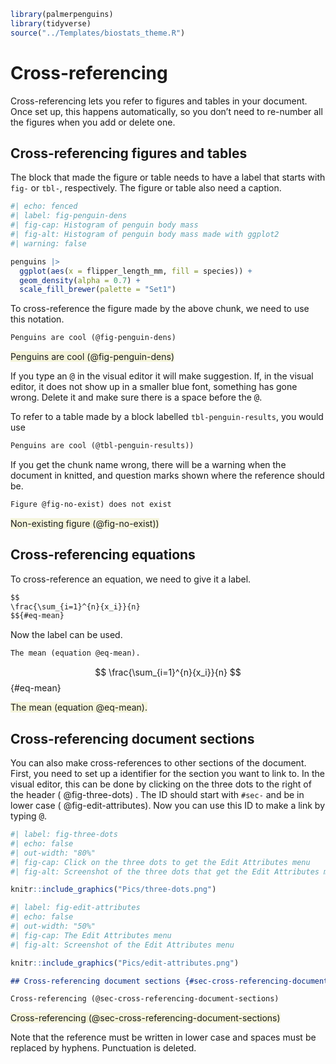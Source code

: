 ```r
library(palmerpenguins)
library(tidyverse)
source("../Templates/biostats_theme.R")
```

# Cross-referencing {#sec-cross-referencing}

Cross-referencing lets you refer to figures and tables in your document. Once set up, this happens automatically, so you don't need to re-number all the figures when you add or delete one.

## Cross-referencing figures and tables

The block that made the figure or table needs to have a label that starts with `fig-` or `tbl-`, respectively. The figure or table also need a caption.

```r
#| echo: fenced
#| label: fig-penguin-dens
#| fig-cap: Histogram of penguin body mass
#| fig-alt: Histogram of penguin body mass made with ggplot2
#| warning: false

penguins |>
  ggplot(aes(x = flipper_length_mm, fill = species)) +
  geom_density(alpha = 0.7) +
  scale_fill_brewer(palette = "Set1")
```

To cross-reference the figure made by the above chunk, we need to use this notation.

``` markdown
Penguins are cool (@fig-penguin-dens)
```

[Penguins are cool (@fig-penguin-dens)]{style="background-color: Beige;"}

If you type an <kbd>\@</kbd> in the visual editor it will make suggestion. If, in the visual editor, it does not show up in a smaller blue font, something has gone wrong. Delete it and make sure there is a space before the <kbd>\@</kbd>.

To refer to a table made by a block labelled `tbl-penguin-results`, you would use

``` markdown
Penguins are cool (@tbl-penguin-results))
```

If you get the chunk name wrong, there will be a warning when the document in knitted, and question marks shown where the reference should be.

``` markdown
Figure @fig-no-exist) does not exist
```

[Non-existing figure (@fig-no-exist))]{style="background-color: Beige;"}

## Cross-referencing equations

To cross-reference an equation, we need to give it a label.

``` markdown
$$
\frac{\sum_{i=1}^{n}{x_i}}{n}
$${#eq-mean}
```

Now the label can be used.

``` markdown
The mean (equation @eq-mean).
```

$$
\frac{\sum_{i=1}^{n}{x_i}}{n}
$$ {#eq-mean}

[The mean (equation @eq-mean).]{style="background-color: Beige;"}

## Cross-referencing document sections {#sec-cross-referencing-document-sections}

You can also make cross-references to other sections of the document. First, you need to set up a identifier for the section you want to link to. In the visual editor, this can be done by clicking on the three dots to the right of the header ( @fig-three-dots) . The ID should start with `#sec-` and be in lower case ( @fig-edit-attributes). Now you can use this ID to make a link by typing <kbd>\@</kbd>.

```r
#| label: fig-three-dots
#| echo: false
#| out-width: "80%"
#| fig-cap: Click on the three dots to get the Edit Attributes menu
#| fig-alt: Screenshot of the three dots that get the Edit Attributes menu

knitr::include_graphics("Pics/three-dots.png")

```

```r
#| label: fig-edit-attributes
#| echo: false
#| out-width: "50%"
#| fig-cap: The Edit Attributes menu
#| fig-alt: Screenshot of the Edit Attributes menu

knitr::include_graphics("Pics/edit-attributes.png")
```

``` markdown
## Cross-referencing document sections {#sec-cross-referencing-document-sections}

Cross-referencing (@sec-cross-referencing-document-sections)
```

[Cross-referencing (@sec-cross-referencing-document-sections)]{style="background-color: Beige;"}

Note that the reference must be written in lower case and spaces must be replaced by hyphens. Punctuation is deleted.
